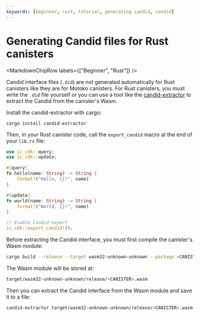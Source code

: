 ```yaml
---
keywords: [beginner, rust, tutorial, generating candid, candid]
---
```



# Generating Candid files for Rust canisters

<MarkdownChipRow labels={["Beginner", "Rust"]} />

Candid interface files (`.did`) are not generated automatically for Rust canisters like they are for Motoko canisters. For Rust canisters, you must write the `.did` file yourself or you can use a tool like the [candid-extractor](https://crates.io/crates/candid-extractor) to extract the Candid from the canister's Wasm.

Install the candid-extractor with cargo:

```
cargo install candid-extractor
```

Then, in your Rust canister code, call the `export_candid` macro at the end of your `lib.rs` file:

```rust title="lib.rs"
use ic_cdk::query;
use ic_cdk::update;

#[query]
fn hello(name: String) -> String {
    format!("Hello, {}!", name)
}

#[update]
fn world(name: String) -> String {
    format!("World, {}!", name)
}

// Enable Candid export
ic_cdk::export_candid!();
```

Before extracting the Candid interface, you must first compile the canister's Wasm module:

```bash
cargo build --release --target wasm32-unknown-unknown --package <CANISTER>
```

The Wasm module will be stored at:

```bash
target/wasm32-unknown-unknown/release/<CANISTER>.wasm
```

Then you can extract the Candid interface from the Wasm module and save it to a file:

```bash
candid-extractor target/wasm32-unknown-unknown/release/<CANISTER>.wasm > <CANISTER>.did
```
